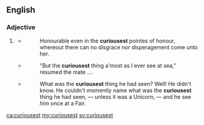 ==English==

===Adjective===
{{head|en|adjective superlative form}}

# {{lb|en|non-standard}} {{en-superlative of|curious}}
#* {{quote-book
|title={{w|The Countess of Pembroke's Arcadia|The Countesse of Pembrokes Arcadia}}
|authorlink=Philip Sidney
|last=Sidney
|first=Sir Philip
|year=1593
|edition=expanded
|chapter=Book V
|pageurl=https://books.google.com/books?id=c8k7AAAAYAAJ&dq=curiousest%20arcadia&pg=PA193#v=onepage&q=curiousest&f=false
|page=193
}}
#*: Honourable even in the '''curiousest''' pointes of honour, whereout there can no disgrace nor disperagement come unto her.
#* {{quote-book
|title=A Transport Voyage to the Mauritius and Back
|authorlink=William Henry Gregory
|first=Sir William Henry
|last=Gregory
|year=1852
|pageurl=https://books.google.com/books?id=TMMRAAAAYAAJ&dq=curiousest&pg=PA22#v=onepage&q=curiousest&f=false
|page=22
|publisher=A. and W. Galignani and Company
|location=Paris
}}
#*: "But the '''curiousest''' thing a'most as I ever see at sea," resumed the mate ....
#* {{quote-book
|title=The Boots at the Holly-Tree Inn
|authorlink=Charles Dickens
|last=Dickens
|first=Charles
|year=1855
|pageurl=http://books.google.com/books?id=RVgJAAAAQAAJ&dq=dickens%20boots%20at%20the%20holly-tree%20curiousest&pg=PA37#v=onepage&q=dickens%20boots%20at%20the%20holly-tree%20curiousest&f=false
|page=??
}}<!--Note: this was apparently written in collaboration with others, see [[w:Household Words|]] -->
#*: What was the '''curiousest''' thing he had seen? Well! He didn't know. He couldn't momently name what was the '''curiousest''' thing he had seen, — unless it was a Unicorn, — and he see ''him'' once at a Fair.

[[ca:curiousest]]
[[my:curiousest]]
[[sv:curiousest]]